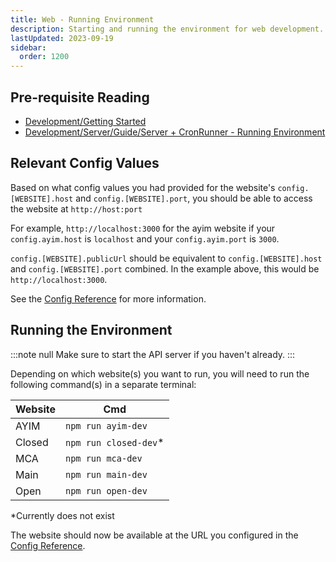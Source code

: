 ```yaml
---
title: Web - Running Environment
description: Starting and running the environment for web development.
lastUpdated: 2023-09-19
sidebar:
  order: 1200
---
```


## Pre-requisite Reading

*   [Development/Getting Started](../../..)
*   [Development/Server/Guide/Server + CronRunner - Running Environment](../../../server/guide/server-running-environment)

## Relevant Config Values

Based on what config values you had provided for the website's `config.[WEBSITE].host` and `config.[WEBSITE].port`, you should be able to access the website at `http://host:port`

For example, `http://localhost:3000` for the ayim website if your `config.ayim.host` is `localhost` and your `config.ayim.port` is `3000`.

`config.[WEBSITE].publicUrl` should be equivalent to `config.[WEBSITE].host` and `config.[WEBSITE].port` combined. In the example above, this would be `http://localhost:3000`.

See the [Config Reference](../config) for more information.

## Running the Environment

:::note null
Make sure to start the API server if you haven't already.
:::

Depending on which website(s) you want to run, you will need to run the following command(s) in a separate terminal:

| Website | Cmd                    |
| ------- | ---------------------- |
| AYIM    | `npm run ayim-dev`     |
| Closed  | `npm run closed-dev`\* |
| MCA     | `npm run mca-dev`      |
| Main    | `npm run main-dev`     |
| Open    | `npm run open-dev`     |

\*Currently does not exist

The website should now be available at the URL you configured in the [Config Reference](../config).
